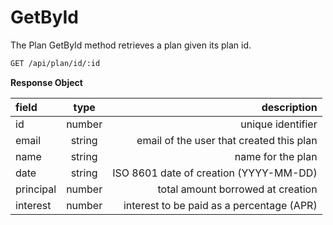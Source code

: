 # GetById

The Plan GetById method retrieves a plan given its plan id.

```bash filename="Endpoints" copy
GET /api/plan/id/:id
```

**Response Object**

| field     |  type  |                               description |
| :-------- | :----: | ----------------------------------------: |
| id        | number |                         unique identifier |
| email     | string |  email of the user that created this plan |
| name      | string |                         name for the plan |
| date      | string |    ISO 8601 date of creation (YYYY-MM-DD) |
| principal | number |         total amount borrowed at creation |
| interest  | number | interest to be paid as a percentage (APR) |
